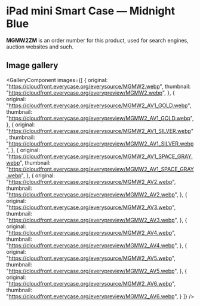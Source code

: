 
# iPad mini Smart Case — Midnight Blue

<Callout type='info' emoji='👉🏻'>**MGMW2ZM** is an order number for this product, used for search engines, auction websites and such.</Callout>

## Image gallery

<GalleryComponent
    images={[
      {
        original: "https://cloudfront.everycase.org/everysource/MGMW2.webp",
        thumbnail: "https://cloudfront.everycase.org/everypreview/MGMW2.webp",
      },
      {
        original: "https://cloudfront.everycase.org/everysource/MGMW2_AV1_GOLD.webp",
        thumbnail: "https://cloudfront.everycase.org/everypreview/MGMW2_AV1_GOLD.webp",
      },
      {
        original: "https://cloudfront.everycase.org/everysource/MGMW2_AV1_SILVER.webp",
        thumbnail: "https://cloudfront.everycase.org/everypreview/MGMW2_AV1_SILVER.webp",
      },
      {
        original: "https://cloudfront.everycase.org/everysource/MGMW2_AV1_SPACE_GRAY.webp",
        thumbnail: "https://cloudfront.everycase.org/everypreview/MGMW2_AV1_SPACE_GRAY.webp",
      },
      {
        original: "https://cloudfront.everycase.org/everysource/MGMW2_AV2.webp",
        thumbnail: "https://cloudfront.everycase.org/everypreview/MGMW2_AV2.webp",
      },
      {
        original: "https://cloudfront.everycase.org/everysource/MGMW2_AV3.webp",
        thumbnail: "https://cloudfront.everycase.org/everypreview/MGMW2_AV3.webp",
      },
      {
        original: "https://cloudfront.everycase.org/everysource/MGMW2_AV4.webp",
        thumbnail: "https://cloudfront.everycase.org/everypreview/MGMW2_AV4.webp",
      },
      {
        original: "https://cloudfront.everycase.org/everysource/MGMW2_AV5.webp",
        thumbnail: "https://cloudfront.everycase.org/everypreview/MGMW2_AV5.webp",
      },
      {
        original: "https://cloudfront.everycase.org/everysource/MGMW2_AV6.webp",
        thumbnail: "https://cloudfront.everycase.org/everypreview/MGMW2_AV6.webp",
      }
    ]}
  />
